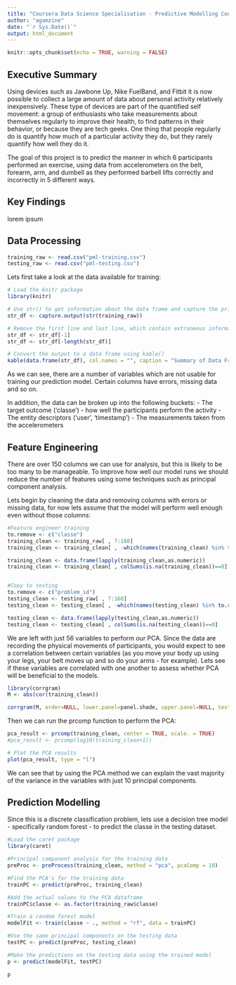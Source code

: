 ```yaml
---
title: "Coursera Data Science Specialisation - Predictive Modelling Course Project"
author: "agamzine"
date: "`r Sys.Date()`"
output: html_document
---
```


```r
knitr::opts_chunk$set(echo = TRUE, warning = FALSE)
```

## Executive Summary

Using devices such as Jawbone Up, Nike FuelBand, and Fitbit it is now possible to collect a large amount of data about personal activity relatively inexpensively. These type of devices are part of the quantified self movement: a group of enthusiasts who take measurements about themselves regularly to improve their health, to find patterns in their behavior, or because they are tech geeks. One thing that people regularly do is quantify how much of a particular activity they do, but they rarely quantify how well they do it.

The goal of this project is to predict the manner in which 6 participants performed an exercise, using data from accelerometers on the belt, forearm, arm, and dumbell as they performed barbell lifts correctly and incorrectly in 5 different ways.

## Key Findings

lorem ipsum

## Data Processing

```r

training_raw <- read.csv("pml-training.csv")
testing_raw <- read.csv("pml-testing.csv")

```

Lets first take a look at the data available for training:


```r
# Load the knitr package
library(knitr)

# Use str() to get information about the data frame and capture the printed output
str_df <- capture.output(str(training_raw))

# Remove the first line and last line, which contain extraneous information
str_df <- str_df[-1]
str_df <- str_df[-length(str_df)]

# Convert the output to a data frame using kable()
kable(data.frame(str_df), col.names = "", caption = "Summary of Data Frame Structure")
```

As we can see, there are a number of variables which are not usable for training our prediction model. Certain columns have errors, missing data and so on.

In addition, the data can be broken up into the following buckets:
- The target outcome ('classe') - how well the participants perform the activity
- The entity descriptors ('user', 'timestamp')
- The measurements taken from the accelerometers


## Feature Engineering

There are over 150 columns we can use for analysis, but this is likely to be too many to be manageable. To improve how well our model runs we should reduce the number of features using some techniques such as principal component analysis.

Lets begin by cleaning the data and removing columns with errors or missing data, for now lets assume that the model will perform well enough even without those columns:

```r
#Feature engineer training
to.remove <- c("classe")
training_clean <- training_raw[ , 7:160]
training_clean <- training_clean[ , -which(names(training_clean) %in% to.remove)]

training_clean <- data.frame(lapply(training_clean,as.numeric))
training_clean <- training_clean[ , colSums(is.na(training_clean))==0]


#Copy to testing
to.remove <- c("problem_id")
testing_clean <- testing_raw[ , 7:160]
testing_clean <- testing_clean[ , -which(names(testing_clean) %in% to.remove)]

testing_clean <- data.frame(lapply(testing_clean,as.numeric))
testing_clean <- testing_clean[ , colSums(is.na(testing_clean))==0]
```

We are left with just 56 variables to perform our PCA. Since the data are recording the physical movements of participants, you would expect to see a correlation between certain variables (as you move your body up using your legs, your belt moves up and so do your arms - for example). Lets see if these variables are correlated with one another to assess whether PCA will be beneficial to the models.

```r
library(corrgram)
M <- abs(cor(training_clean))

corrgram(M, order=NULL, lower.panel=panel.shade, upper.panel=NULL, text.panel=panel.txt, main="Correlation of 56 'clean' data variables")

```


Then we can run the prcomp function to perform the PCA:

```r
pca_result <- prcomp(training_clean, center = TRUE, scale. = TRUE)
#pca_result <- prcomp(log10(training_clean+1))

# Plot the PCA results
plot(pca_result, type = "l")
```


We can see that by using the PCA method we can explain the vast majority of the variance in the variables with just 10 principal components.

## Prediction Modelling

Since this is a discrete classification problem, lets use a decision tree model - specifically random forest - to predict the classe in the testing dataset.

```r
#Load the caret package
library(caret)

#Principal component analysis for the training data
preProc <- preProcess(training_clean, method = "pca", pcaComp = 10)

#Find the PCA's for the training data
trainPC <- predict(preProc, training_clean)

#Add the actual values to the PCA dataframe
trainPC$classe <- as.factor(training_raw$classe)

#Train a random forest model
modelFit <- train(classe ~ ., method = "rf", data = trainPC)

#Use the same principal components on the testing data
testPC <- predict(preProc, testing_clean)

#Make the predictions on the testing data using the trained model
p <- predict(modelFit, testPC)

p
```





